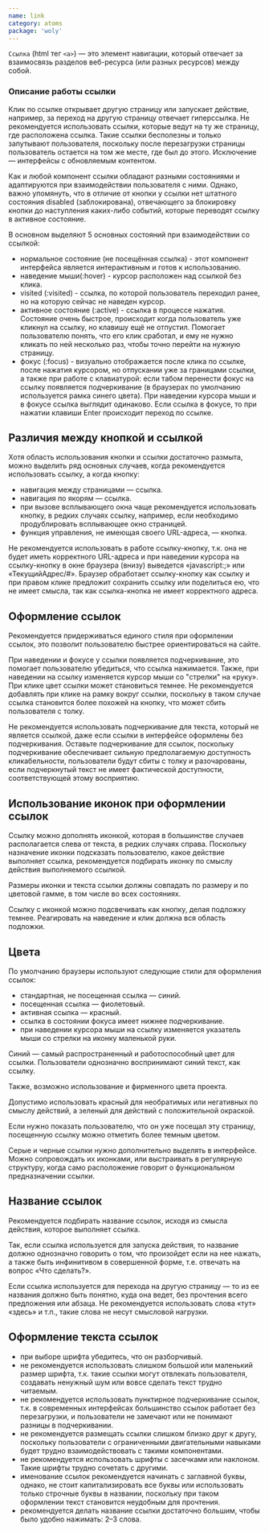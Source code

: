 ```yaml
---
name: link
category: atoms
package: 'woly'
---
```


`Ссылка` (html тег `<a>`) — это элемент навигации, который отвечает за взаимосвязь разделов веб-ресурса (или разных ресурсов) между собой.

### Описание работы ссылки

Клик по ссылке открывает другую страницу или запускает действие, например, за переход на другую страницу отвечает гиперссылка.
Не рекомендуется использовать ссылки, которые ведут на ту же страницу, где расположена ссылка.
Такие ссылки бесполезны и только запутывают пользователя, поскольку после перезагрузки страницы пользователь остается на том же месте, где был до этого.
Исключение — интерфейсы с обновляемым контентом.

Как и любой компонент ссылки обладают разными состояниями и адаптируются при взаимодействии пользователя с ними.
Однако, важно упомянуть, что в отличие от кнопки у ссылки нет штатного состояния disabled (заблокирована), отвечающего за блокировку кнопки до наступления каких-либо событий, которые переводят ссылку в активное состояние.

В основном выделяют 5 основных состояний при взаимодействии со ссылкой:

- нормальное состояние (не посещённая ссылка) - этот компонент интерфейса является интерактивным и готов к использованию.
- наведение мыши(:hover) - курсор расположен над ссылкой без клика.
- visited (:visited) - ссылка, по которой пользователь переходил ранее, но на которую сейчас не наведен курсор.
- активное состояние (:active) - ссылка в процессе нажатия. Состояние очень быстрое, происходит когда пользователь уже кликнул на ссылку, но клавишу ещё не отпустил.
  Помогает пользователю понять, что его клик сработал, и ему не нужно кликать по ней несколько раз, чтобы точно перейти на нужную страницу.
- фокус (:focus) - визуально отображается после клика по ссылке, после нажатия курсором, но отпускании уже за границами ссылки, а также при работе с клавиатурой: если табом перенести фокус на ссылку появляется подчеркивание (в браузерах по умолчанию используется рамка синего цвета).
  При наведении курсора мыши и в фокусе ссылка выглядит одинаково. Если ссылка в фокусе, то при нажатии клавиши Enter происходит переход по ссылке.

## Различия между кнопкой и ссылкой

Хотя область использования кнопки и ссылки достаточно размыта, можно выделить ряд основных случаев, когда рекомендуется использовать ссылку, а когда кнопку:

- навигация между страницами — ссылка.
- навигация по якорям — ссылка.
- при вызове всплывающего окна чаще рекомендуется использовать кнопку, в редких случаях ссылку, например, если необходимо продублировать всплывающее окно страницей.
- функция управления, не имеющая своего URL-адреса, — кнопка.

Не рекомендуется использовать в работе ссылку-кнопку, т.к. она не будет иметь корректного URL-адреса и при наведении курсора на ссылку-кнопку в окне браузера (внизу) выведется «javascript:;» или «ТекущийАдрес/#».
Браузер обработает ссылку-кнопку как ссылку и при правом клике предложит сохранить ссылку или поделиться ею, что не имеет смысла, так как ссылка-кнопка не имеет корректного адреса.

## Оформление ссылок

Рекомендуется придерживаться единого стиля при оформлении ссылок, это позволит пользователю быстрее ориентироваться на сайте.

При наведении и фокусе у ссылки появляется подчеркивание, это помогает пользователю убедиться, что ссылка нажимается. Также, при наведении на ссылку изменяется курсор мыши со "стрелки" на «руку».
При клике цвет ссылки может становиться темнее. Не рекомендуется добавлять при клике на рамку вокруг ссылки, поскольку в таком случае ссылка становится более похожей на кнопку, что может сбить пользователя с толку.

Не рекомендуется использовать подчеркивание для текста, который не является ссылкой, даже если ссылки в интерфейсе оформлены без подчеркивания.
Оставьте подчеркивание для ссылок, поскольку подчеркивание обеспечивает сильную предполагаемую доступность кликабельности, пользователи будут сбиты с толку и разочарованы, если подчеркнутый текст не имеет фактической доступности,
соответствующей этому восприятию.

## Использование иконок при оформлении ссылок

Ссылку можно дополнять иконкой, которая в большинстве случаев располагается слева от текста, в редких случаях справа.
Поскольку назначение иконки подсказать пользователю, какое действие выполняет ссылка, рекомендуется подбирать иконку по смыслу действия выполняемого ссылкой.

Размеры иконки и текста ссылки должны совпадать по размеру и по цветовой гамме, в том числе во всех состояниях.

Ссылку с иконкой можно подсвечивать как кнопку, делая подложку темнее. Реагировать на наведение и клик должна вся область подложки.

## Цвета

По умолчанию браузеры используют следующие стили для оформления ссылок:

- стандартная, не посещенная ссылка — синий.
- посещенная ссылка — фиолетовый.
- активная ссылка — красный.
- ссылка в состоянии фокуса имеет нижнее подчеркивание.
- при наведении курсора мыши на ссылку изменяется указатель мыши со стрелки на иконку маленькой руки.

Синий — самый распространенный и работоспособный цвет для ссылки. Пользователи однозначно воспринимают синий текст, как ссылку.

Также, возможно использование и фирменного цвета проекта.

Допустимо использовать красный для необратимых или негативных по смыслу действий, а зеленый для действий с положительной окраской.

Если нужно показать пользователю, что он уже посещал эту страницу, посещенную ссылку можно отметить более темным цветом.

Серые и черные ссылки нужно дополнительно выделять в интерфейсе. Можно сопровождать их иконками, или выстраивать в регулярную структуру, когда само расположение говорит о функциональном предназначении ссылки.

## Название ссылок

Рекомендуется подбирать название ссылок, исходя из смысла действия, которое выполняет ссылка.

Так, если ссылка используется для запуска действия, то название должно однозначно говорить о том, что произойдет если на нее нажать,
а также быть инфинитивом в совершенной форме, т.е. отвечать на вопрос «Что сделать?».

Если ссылка используется для перехода на другую страницу — то из ее названия должно быть понятно, куда она ведет, без прочтения всего предложения или абзаца.
Не рекомендуется использовать слова «тут» «здесь» и т.п., такие слова не несут смысловой нагрузки.

## Оформление текста ссылок

- при выборе шрифта убедитесь, что он разборчивый.
- не рекомендуется использовать слишком большой или маленький размер шрифта, т.к. такие ссылки могут отвлекать пользователя,
  создавать ненужный шум или вовсе сделать текст трудно читаемым.
- не рекомендуется использовать пунктирное подчеркивание ссылок, т.к. в современных интерфейсах большинство ссылок работает без перезагрузки,
  и пользователи не замечают или не понимают разницы в подчеркивании.
- не рекомендуется размещать ссылки слишком близко друг к другу, поскольку пользователи с ограниченными двигательными навыками будет трудно взаимодействовать с такими компонентами.
- не рекомендуется использовать шрифты с засечками или наклоном. Такие шрифты трудно сочетать с другими.
- именование ссылок рекомендуется начинать с заглавной буквы, однако, не стоит капитализировать все буквы или использовать только строчные буквы в названии,
  поскольку при таком оформлении текст становится неудобным для прочтения.
- рекомендуется делать название ссылки достаточно большим, чтобы было удобно нажимать: 2–3 слова.
